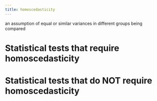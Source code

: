 ```yaml
---
title: homoscedasticity
---
```


an assumption of equal or similar variances in different groups being compared


# Statistical tests that require homoscedasticity


# Statistical tests that do NOT require homoscedasticity
